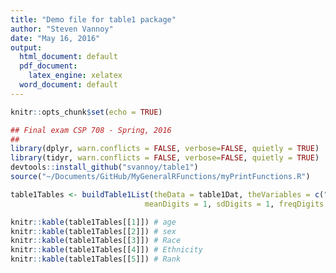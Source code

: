 ```yaml
---
title: "Demo file for table1 package"
author: "Steven Vannoy"
date: "May 16, 2016"
output:
  html_document: default
  pdf_document:
    latex_engine: xelatex
  word_document: default
---
```

```r
knitr::opts_chunk$set(echo = TRUE)
```


```r

## Final exam CSP 708 - Spring, 2016
##
library(dplyr, warn.conflicts = FALSE, verbose=FALSE, quietly = TRUE)
library(tidyr, warn.conflicts = FALSE, verbose=FALSE, quietly = TRUE)
devtools::install_github("svannoy/table1")
source("~/Documents/GitHub/MyGeneralRFunctions/myPrintFunctions.R")
```

```r

table1Tables <- buildTable1List(theData = table1Dat, theVariables = c("age", "sex", "Race1", "Ethnicity", "Rank"), groupBy="site", percentFirst = TRUE,
                              meanDigits = 1, sdDigits = 1, freqDigits = 2, statDigits = 2, pDigits = 5)
```
```r
knitr::kable(table1Tables[[1]]) # age
knitr::kable(table1Tables[[2]]) # sex
knitr::kable(table1Tables[[3]]) # Race
knitr::kable(table1Tables[[4]]) # Ethnicity
knitr::kable(table1Tables[[5]]) # Rank
```

